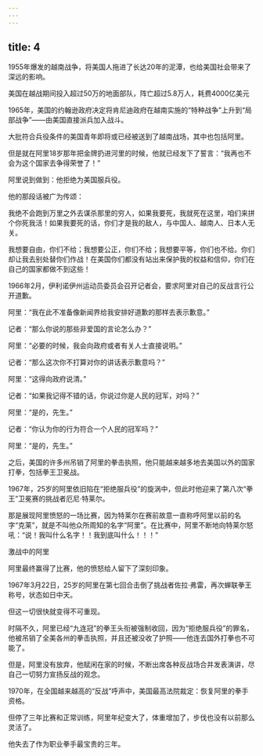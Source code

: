 ```yaml
---
---
---
```

title: 4
---



1955年爆发的越南战争，将美国人拖进了长达20年的泥潭，也给美国社会带来了深远的影响。

美国在越战期间投入超过50万的地面部队，阵亡超过5.8万人，耗费4000亿美元



1965年，美国的约翰逊政府决定将肯尼迪政府在越南实施的“特种战争”上升到“局部战争”——由美国直接派兵加入战斗。

大批符合兵役条件的美国青年即将或已经被送到了越南战场，其中也包括阿里。

但是就在阿里18岁那年把金牌扔进河里的时候，他就已经发下了誓言：“我再也不会为这个国家去争得荣誉了！”

阿里说到做到：他拒绝为美国服兵役。

他的那段话被广为传颂：

我绝不会跑到万里之外去谋杀那里的穷人，如果我要死，我就死在这里，咱们来拼个你死我活！如果我要死的话，你们才是我的敌人，与中国人、越南人、日本人无关。

我想要自由，你们不给；我想要公正，你们不给；我想要平等，你们也不给。你们却让我去别处替你们作战！在美国你们都没有站出来保护我的权益和信仰，你们在自己的国家都做不到这些！

1966年2月，伊利诺伊州运动员委员会召开记者会，要求阿里对自己的反战言行公开道歉。

阿里：“我在此不准备像新闻界给我安排好道歉的那样去表示歉意。”

记者：“那么你说的那些非爱国的言论怎么办？”

阿里：“必要的时候，我会向政府或者有关人士直接说明。”

记者：“那么这次你不打算对你的讲话表示歉意吗？”

阿里：“这得向政府说清。”

记者：“如果我记得不错的话，你说过你是人民的冠军，对吗？”

阿里：“是的，先生。”

记者：“你认为你的行为符合一个人民的冠军吗？”

阿里：“是的，先生。”

之后，美国的许多州吊销了阿里的拳击执照，他只能越来越多地去美国以外的国家打拳，包括拳王卫冕战。

1967年，25岁的阿里依旧陷在“拒绝服兵役”的旋涡中，但此时他迎来了第八次“拳王”卫冕赛的挑战者厄尼·特莱尔。

那是展现阿里愤怒的一场比赛，因为特莱尔在赛前故意一直称呼阿里以前的名字“克莱”，就是不叫他众所周知的名字“阿里”。在比赛中，阿里不断地向特莱尔怒吼：“说！我叫什么名字！！我到底叫什么！！！”

激战中的阿里



阿里最终赢得了比赛，他的愤怒给人留下了深刻印象。

1967年3月22日，25岁的阿里在第七回合击倒了挑战者佐拉·弗雷，再次蝉联拳王称号，状态如日中天。

但这一切很快就变得不可重现。

时隔不久，阿里已经“九连冠”的拳王头衔被强制收回，因为“拒绝服兵役”的罪名，他被吊销了全美各州的拳击执照，并且还被没收了护照——他连去国外打拳也不可能了。

但是，阿里没有放弃，他赋闲在家的时候，不断出席各种反战场合并发表演讲，尽自己一切努力宣扬反战的观念。

1970年，在全国越来越高的“反战”呼声中，美国最高法院裁定：恢复阿里的拳手资格。

但停了三年比赛和正常训练，阿里年纪变大了，体重增加了，步伐也没有以前那么灵活了。

他失去了作为职业拳手最宝贵的三年。